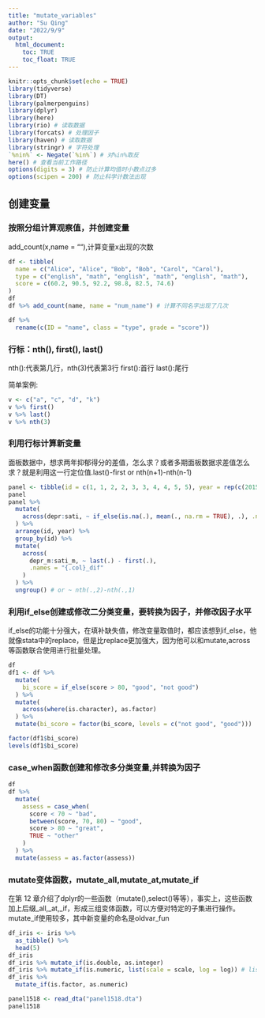 ```yaml
---
title: "mutate_variables"
author: "Su Qing"
date: "2022/9/9"
output: 
  html_document:
    toc: TRUE
    toc_float: TRUE
---
```


```r
knitr::opts_chunk$set(echo = TRUE)
library(tidyverse)
library(DT)
library(palmerpenguins)
library(dplyr)
library(here)
library(rio) # 读取数据
library(forcats) # 处理因子
library(haven) # 读取数据
library(stringr) # 字符处理
`%nin%` <- Negate(`%in%`) # 对%in%取反
here() # 查看当前工作路径
options(digits = 3) # 防止计算均值时小数点过多
options(scipen = 200) # 防止科学计数法出现
```

## 创建变量

### 按照分组计算观察值，并创建变量

add_count(x,name = ""),计算变量x出现的次数

```r
df <- tibble(
  name = c("Alice", "Alice", "Bob", "Bob", "Carol", "Carol"),
  type = c("english", "math", "english", "math", "english", "math"),
  score = c(60.2, 90.5, 92.2, 98.8, 82.5, 74.6)
)
df
df %>% add_count(name, name = "num_name") # 计算不同名字出现了几次

df %>%
  rename(c(ID = "name", class = "type", grade = "score"))
```

### 行标：nth(), first(), last()

nth():代表第几行，nth(3)代表第3行
first():首行
last():尾行

简单案例:

```r
v <- c("a", "c", "d", "k")
v %>% first()
v %>% last()
v %>% nth(3)
```

### 利用行标计算新变量

面板数据中，想求两年抑郁得分的差值，怎么求？或者多期面板数据求差值怎么求？就是利用这一行定位值.last()-first or nth(n+1)-nth(n-1)

```r
panel <- tibble(id = c(1, 1, 2, 2, 3, 3, 4, 4, 5, 5), year = rep(c(2015, 2018), times = 5), depr = c(2, NA, NA, 2, 4, NA, 8, 3, 7, NA), sati = c(NA, 4, NA, 8, 9, NA, 7, 3, 7, NA))
panel
panel %>%
  mutate(
    across(depr:sati, ~ if_else(is.na(.), mean(., na.rm = TRUE), .), .names = "{.col}_m")
  ) %>%
  arrange(id, year) %>%
  group_by(id) %>%
  mutate(
    across(
      depr_m:sati_m, ~ last(.) - first(.),
      .names = "{.col}_dif"
    )
  ) %>%
  ungroup() # or ~ nth(.,2)-nth(.,1)
```

### 利用if_else创建或修改二分类变量，要转换为因子，并修改因子水平

if_else的功能十分强大，在填补缺失值，修改变量取值时，都应该想到if_else，他就像stata中的replace，但是比replace更加强大，因为他可以和mutate,across等函数联合使用进行批量处理。

```r
df
df1 <- df %>%
  mutate(
    bi_score = if_else(score > 80, "good", "not good")
  ) %>%
  mutate(
    across(where(is.character), as.factor)
  ) %>%
  mutate(bi_score = factor(bi_score, levels = c("not good", "good")))

factor(df1$bi_score)
levels(df1$bi_score)
```

### case_when函数创建和修改多分类变量,并转换为因子

```r
df
df %>%
  mutate(
    assess = case_when(
      score < 70 ~ "bad",
      between(score, 70, 80) ~ "good",
      score > 80 ~ "great",
      TRUE ~ "other"
    )
  ) %>%
  mutate(assess = as.factor(assess))
```


### mutate变体函数，mutate_all,mutate_at,mutate_if

在第 12 章介绍了dplyr的一些函数（mutate(),select()等等），事实上，这些函数加上后缀_all,_at,_if，形成三组变体函数，可以方便对特定的子集进行操作。mutate_if使用较多，其中新变量的命名是oldvar_fun

```r
df_iris <- iris %>%
  as_tibble() %>%
  head(5)
df_iris
df_iris %>% mutate_if(is.double, as.integer)
df_iris %>% mutate_if(is.numeric, list(scale = scale, log = log)) # list中可以包含不同类型的变量名，左边是新变量名后加var1_scale\var2_log，右边是函数。
df_iris %>%
  mutate_if(is.factor, as.numeric)
```


```r
panel1518 <- read_dta("panel1518.dta")
panel1518
```

